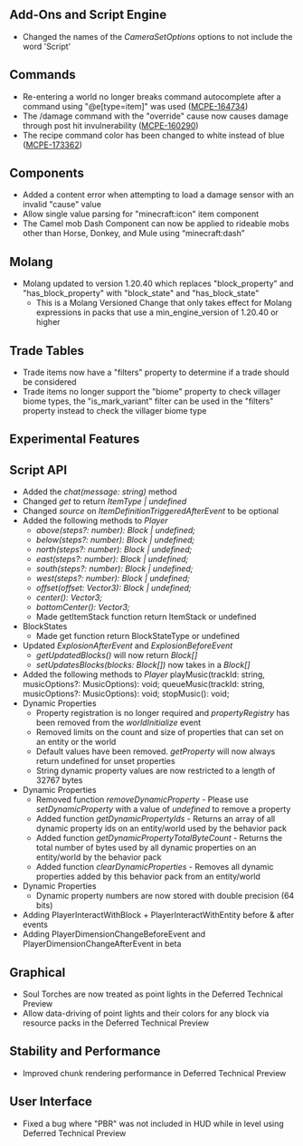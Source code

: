 



## Add-Ons and Script Engine

-   Changed the names of the _CameraSetOptions_ options to not include the word 'Script'

## Commands

-   Re-entering a world no longer breaks command autocomplete after a command using "@e\[type=item\]" was used ([MCPE-164734](https://bugs.mojang.com/browse/MCPE-164734))
-   The /damage command with the "override" cause now causes damage through post hit invulnerability ([MCPE-160290](https://bugs.mojang.com/browse/MCPE-160290))
-   The recipe command color has been changed to white instead of blue ([MCPE-173362](https://bugs.mojang.com/browse/MCPE-173362))

## Components

-   Added a content error when attempting to load a damage sensor with an invalid "cause" value 
-   Allow single value parsing for "minecraft:icon" item component
-   The Camel mob Dash Component can now be applied to rideable mobs other than Horse, Donkey, and Mule using “minecraft:dash”

## Molang

-   Molang updated to version 1.20.40 which replaces "block\_property" and "has\_block\_property" with "block\_state" and "has\_block\_state"
    -   This is a Molang Versioned Change that only takes effect for Molang expressions in packs that use a min\_engine\_version of 1.20.40 or higher

## Trade Tables

-   Trade items now have a "filters" property to determine if a trade should be considered 
-   Trade items no longer support the "biome" property to check villager biome types, the "is\_mark\_variant" filter can be used in the "filters" property instead to check the villager biome type




<h2 className="experimental_divider">Experimental Features</h2>




## Script API

-   Added the _chat(message: string)_ method
-   Changed _get_ to return _ItemType | undefined_
-   Changed _source_ on _ItemDefinitionTriggeredAfterEvent_ to be optional
-   Added the following methods to _Player_
    -   _above(steps?: number): Block | undefined;_
    -   _below(steps?: number): Block | undefined;_
    -   _north(steps?: number): Block | undefined;_
    -   _east(steps?: number): Block | undefined;_
    -   _south(steps?: number): Block | undefined;_
    -   _west(steps?: number): Block | undefined;_
    -   _offset(offset: Vector3): Block | undefined;_
    -   _center(): Vector3;_
    -   _bottomCenter(): Vector3;_
    -   Made getItemStack function return ItemStack or undefined
-   BlockStates
    -   Made get function return BlockStateType or undefined
-   Updated _ExplosionAfterEvent_ and _ExplosionBeforeEvent_
    -   _getUpdatedBlocks()_ will now return _Block\[\]_
    -   _setUpdatesBlocks(blocks: Block\[\])_ now takes in a _Block\[\]_
-   Added the following methods to _Player_ playMusic(trackId: string, musicOptions?: MusicOptions): void; queueMusic(trackId: string, musicOptions?: MusicOptions): void; stopMusic(): void;
-   Dynamic Properties
    -   Property registration is no longer required and _propertyRegistry_ has been removed from the _worldInitialize_ event
    -   Removed limits on the count and size of properties that can set on an entity or the world
    -   Default values have been removed. _getProperty_ will now always return undefined for unset properties
    -   String dynamic property values are now restricted to a length of 32767 bytes
-   Dynamic Properties
    -   Removed function _removeDynamicProperty_ - Please use _setDynamicProperty_ with a value of _undefined_ to remove a property
    -   Added function _getDynamicPropertyIds_ - Returns an array of all dynamic property ids on an entity/world used by the behavior pack
    -   Added function _getDynamicPropertyTotalByteCount_ - Returns the total number of bytes used by all dynamic properties on an entity/world by the behavior pack
    -   Added function _clearDynamicProperties_ - Removes all dynamic properties added by this behavior pack from an entity/world
-   Dynamic Properties
    -   Dynamic property numbers are now stored with double precision (64 bits)
-   Adding PlayerInteractWithBlock + PlayerInteractWithEntity before & after events
-   Adding PlayerDimensionChangeBeforeEvent and PlayerDimensionChangeAfterEvent in beta 

## Graphical

-   Soul Torches are now treated as point lights in the Deferred Technical Preview 
-   Allow data-driving of point lights and their colors for any block via resource packs in the Deferred Technical Preview

## Stability and Performance

-   Improved chunk rendering performance in Deferred Technical Preview 

## User Interface

-   Fixed a bug where "PBR" was not included in HUD while in level using Deferred Technical Preview
